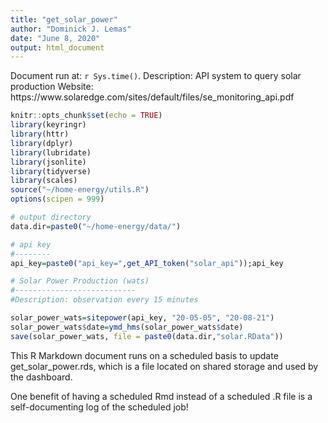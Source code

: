 ```yaml
---
title: "get_solar_power"
author: "Dominick J. Lemas"
date: "June 8, 2020"
output: html_document
---
```


Document run at: `r Sys.time()`.
Description: API system to query solar production
Website: https://www.solaredge.com/sites/default/files/se_monitoring_api.pdf

```r
knitr::opts_chunk$set(echo = TRUE)
library(keyringr)
library(httr)
library(dplyr)
library(lubridate)
library(jsonlite)
library(tidyverse)
library(scales)
source("~/home-energy/utils.R")
options(scipen = 999)

# output directory
data.dir=paste0("~/home-energy/data/")

# api key
#--------
api_key=paste0("api_key=",get_API_token("solar_api"));api_key
```

```r


# Solar Power Production (wats)
#---------------------------
#Description: observation every 15 minutes

solar_power_wats=sitepower(api_key, "20-05-05", "20-08-21")
solar_power_wats$date=ymd_hms(solar_power_wats$date)
save(solar_power_wats, file = paste0(data.dir,"solar.RData"))

```

This R Markdown document runs on a scheduled basis to update get_solar_power.rds, which is a file located on shared storage and used by the dashboard.

One benefit of having a scheduled Rmd instead of a scheduled .R file is a self-documenting log of the scheduled job!
   
